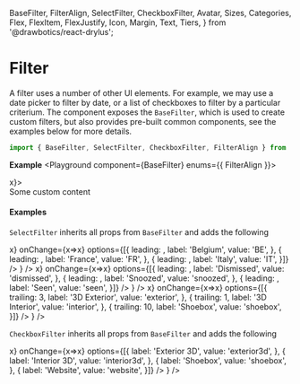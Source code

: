   BaseFilter,
  FilterAlign,
  SelectFilter,
  CheckboxFilter,
  Avatar,
  Sizes,
  Categories,
  Flex,
  FlexItem,
  FlexJustify,
  Icon,
  Margin,
  Text,
  Tiers,
} from '@drawbotics/react-drylus';



# Filter

A filter uses a number of other UI elements. For example, we may use a date picker to filter by date, or a list of checkboxes to filter by a particular criterium. The component exposes the `BaseFilter`, which is used to create custom filters, but also provides pre-built common components, see the examples below for more details.
```jsx
import { BaseFilter, SelectFilter, CheckboxFilter, FilterAlign } from '@drawbotics/react-drylus';
```

__Example__
<Playground component={BaseFilter} enums={{ FilterAlign }}>
  <div style={{ height: 200, marginLeft: 100 }}>
    <BaseFilter label="Base filter" onClear={x=>x}>
      <div style={{ height: 70, background: 'red', padding: 20 }}>
        Some custom content
      </div>
    </BaseFilter>
  </div>
</Playground>

#### Examples

`SelectFilter` inherits all props from `BaseFilter` and adds the following

<Playground component={SelectFilter}>
  <div style={{ height: 200 }}>
    <Flex justify={FlexJustify.END}>
      <FlexItem>
        <Margin size={{ right: Sizes.SMALL }}>
          <ControlledField component={
            <SelectFilter
              label="Country"
              onClear={x=>x}
              onChange={x=>x}
              options={[{
                leading: <Avatar text="Belgium" backgroundColor="#E00D2B" size={Sizes.SMALL} />,
                label: 'Belgium',
                value: 'BE',
              }, {
                leading: <Avatar text="France" backgroundColor="#011082" size={Sizes.SMALL} />,
                label: 'France',
                value: 'FR',
              }, {
                leading: <Avatar text="Italy" backgroundColor="#128435" size={Sizes.SMALL} />,
                label: 'Italy',
                value: 'IT',
              }]} />
          } />
        </Margin>
      </FlexItem>
      <FlexItem>
        <Margin size={{ right: Sizes.SMALL }}>
          <ControlledField component={
            <SelectFilter
              label="Notifications"
              onClear={x=>x}
              onChange={x=>x}
              options={[{
                leading: <Icon name="x" category={Categories.DANGER} />,
                label: 'Dismissed',
                value: 'dismissed',
              }, {
                leading: <Icon name="bell" category={Categories.WARNING} />,
                label: 'Snoozed',
                value: 'snoozed',
              }, {
                leading: <Icon name="check" category={Categories.SUCCESS} />,
                label: 'Seen',
                value: 'seen',
              }]} />
          } />
        </Margin>
      </FlexItem>
      <FlexItem>
        <ControlledField component={
          <SelectFilter
            label="Services"
            onClear={x=>x}
            onChange={x=>x}
            options={[{
              trailing: <Text tier={Tiers.SECONDARY}>3</Text>,
              label: '3D Exterior',
              value: 'exterior',
            }, {
              trailing: <Text tier={Tiers.SECONDARY}>1</Text>,
              label: '3D Interior',
              value: 'interior',
            }, {
              trailing: <Text tier={Tiers.SECONDARY}>10</Text>,
              label: 'Shoebox',
              value: 'shoebox',
            }]} />
        } />
      </FlexItem>
    </Flex>
  </div>
</Playground>


`CheckboxFilter` inherits all props from `BaseFilter` and adds the following

<Playground component={CheckboxFilter}>
  <div style={{ height: 200, marginLeft: 100 }}>
    <ControlledMultiField component={
      <CheckboxFilter
        align={FilterAlign.LEFT}
        label="Products"
        onClear={x=>x}
        onChange={x=>x}
        options={[{
          label: 'Exterior 3D',
          value: 'exterior3d',
        }, {
          label: 'Interior 3D',
          value: 'interior3d',
        }, {
          label: 'Shoebox',
          value: 'shoebox',
        }, {
          label: 'Website',
          value: 'website',
        }]} />
    } />
  </div>
</Playground>